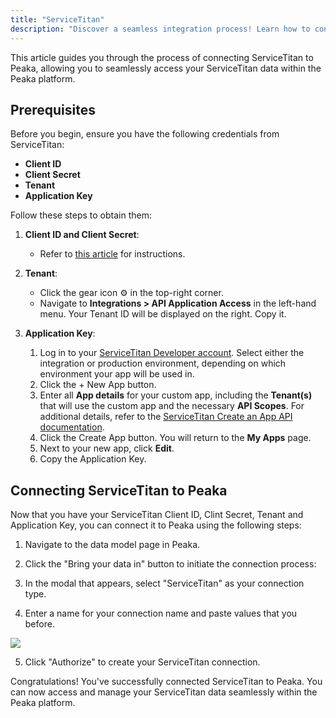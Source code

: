 ```yaml
---
title: "ServiceTitan"
description: "Discover a seamless integration process! Learn how to connect ServiceTitan to Peaka effortlessly for streamlined transactions."
---
```


This article guides you through the process of connecting ServiceTitan to Peaka, allowing you to seamlessly access your ServiceTitan data within the Peaka platform.

## Prerequisites

Before you begin, ensure you have the following credentials from ServiceTitan:

- **Client ID**
- **Client Secret**
- **Tenant**
- **Application Key**

Follow these steps to obtain them:

1. **Client ID and Client Secret**:

   - Refer to [this article](https://developer.servicetitan.io/docs/get-going-manage-client-id-and-secret/) for instructions.

2. **Tenant**:

   - Click the gear icon ⚙️ in the top-right corner.
   - Navigate to **Integrations > API Application Access** in the left-hand menu. Your Tenant ID will be displayed on the right. Copy it.

3. **Application Key**:
   1. Log in to your [ServiceTitan Developer account](https://developer.servicetitan.io/signin/). Select either the integration or production environment, depending on which environment your app will be used in.
   2. Click the + New App button.
   3. Enter all **App details** for your custom app, including the **Tenant(s)** that will use the custom app and the necessary **API Scopes**. For additional details, refer to the [ServiceTitan Create an App API documentation](https://developer.servicetitan.io/docs/get-going-create-an-app/).
   4. Click the Create App button. You will return to the **My Apps** page.
   5. Next to your new app, click **Edit**.
   6. Copy the Application Key.

## Connecting ServiceTitan to Peaka

Now that you have your ServiceTitan Client ID, Clint Secret, Tenant and Application Key, you can connect it to Peaka using the following steps:

1. Navigate to the data model page in Peaka.

2. Click the "Bring your data in" button to initiate the connection process:

3. In the modal that appears, select "ServiceTitan" as your connection type.

4. Enter a name for your connection name and paste values that you before.

<img src="https://cdn.peaka.com/integrations/service-titan-1.png" />

5. Click "Authorize" to create your ServiceTitan connection.

Congratulations! You've successfully connected ServiceTitan to Peaka. You can now access and manage your ServiceTitan data seamlessly within the Peaka platform.

